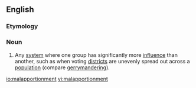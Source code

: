 ==English==

===Etymology===
{{prefix|en|mal|apportionment}}

===Noun===
{{en-noun|~}}

# {{lb|en|politics}} Any [[system]] where one group has significantly more [[influence]] than another, such as when voting [[district]]s are unevenly spread out across a [[population]] (compare [[gerrymandering]]).

[[io:malapportionment]]
[[vi:malapportionment]]